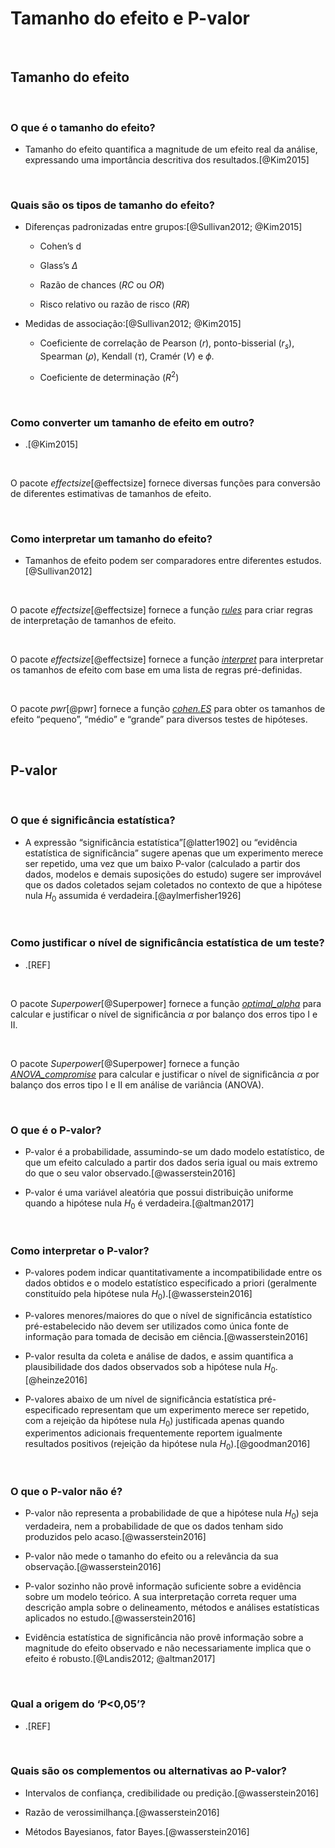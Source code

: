 # **Tamanho do efeito e P-valor**

<br>

## Tamanho do efeito

<br>

### O que é o tamanho do efeito?

-   Tamanho do efeito quantifica a magnitude de um efeito real da análise, expressando uma importância descritiva dos resultados.[@Kim2015]

<br>

### Quais são os tipos de tamanho do efeito?

-   Diferenças padronizadas entre grupos:[@Sullivan2012; @Kim2015]

    -   Cohen's d

    -   Glass's $\Delta$

    -   Razão de chances ($RC$ ou $OR$)

    -   Risco relativo ou razão de risco ($RR$)

-   Medidas de associação:[@Sullivan2012; @Kim2015]

    -   Coeficiente de correlação de Pearson ($r$), ponto-bisserial ($r_{s}$), Spearman ($\rho$), Kendall ($\tau$), Cramér ($V$) e $\phi$.

    -   Coeficiente de determinação ($R^2$)

<br>

### Como converter um tamanho de efeito em outro?

-   .[@Kim2015]

<br>

::: {.infobox .Rlogo data-latex="{images/Rlogo}"}
O pacote *effectsize*[@effectsize] fornece diversas funções para conversão de diferentes estimativas de tamanhos de efeito.
:::

<br>

### Como interpretar um tamanho do efeito?

-   Tamanhos de efeito podem ser comparadores entre diferentes estudos.[@Sullivan2012]

<br>

::: {.infobox .Rlogo data-latex="{images/Rlogo}"}
O pacote *effectsize*[@effectsize] fornece a função [*rules*](https://www.rdocumentation.org/packages/effectsize/versions/0.8.3/topics/rules) para criar regras de interpretação de tamanhos de efeito.
:::

<br>

::: {.infobox .Rlogo data-latex="{images/Rlogo}"}
O pacote *effectsize*[@effectsize] fornece a função [*interpret*](https://www.rdocumentation.org/packages/effectsize/versions/0.8.3/topics/interpret) para interpretar os tamanhos de efeito com base em uma lista de regras pré-definidas.
:::

<br>

::: {.infobox .Rlogo data-latex="{images/Rlogo}"}
O pacote *pwr*[@pwr] fornece a função [*cohen.ES*](https://www.rdocumentation.org/packages/pwr/versions/1.3-0/topics/cohen.ES) para obter os tamanhos de efeito "pequeno", "médio" e "grande" para diversos testes de hipóteses.
:::

<br>

## P-valor

<br>

### O que é significância estatística?

-   A expressão "significância estatística"[@latter1902] ou "evidência estatística de significância" sugere apenas que um experimento merece ser repetido, uma vez que um baixo P-valor (calculado a partir dos dados, modelos e demais suposições do estudo) sugere ser improvável que os dados coletados sejam coletados no contexto de que a hipótese nula $H_{0}$ assumida é verdadeira.[@aylmerfisher1926]

<br>

### Como justificar o nível de significância estatística de um teste?

-   .[REF]

<br>

::: {.infobox .Rlogo data-latex="{images/Rlogo}"}
O pacote *Superpower*[@Superpower] fornece a função [*optimal_alpha*](https://www.rdocumentation.org/packages/Superpower/versions/0.2.0/topics/optimal_alpha) para calcular e justificar o nível de significância $\alpha$ por balanço dos erros tipo I e II.
:::

<br>

::: {.infobox .Rlogo data-latex="{images/Rlogo}"}
O pacote *Superpower*[@Superpower] fornece a função [*ANOVA_compromise*](https://www.rdocumentation.org/packages/Superpower/versions/0.2.0/topics/ANOVA_compromise) para calcular e justificar o nível de significância $\alpha$ por balanço dos erros tipo I e II em análise de variância (ANOVA).
:::

<br>

### O que é o P-valor?

-   P-valor é a probabilidade, assumindo-se um dado modelo estatístico, de que um efeito calculado a partir dos dados seria igual ou mais extremo do que o seu valor observado.[@wasserstein2016]

-   P-valor é uma variável aleatória que possui distribuição uniforme quando a hipótese nula $H_{0}$ é verdadeira.[@altman2017]

<br>

### Como interpretar o P-valor?

-   P-valores podem indicar quantitativamente a incompatibilidade entre os dados obtidos e o modelo estatístico especificado a priori (geralmente constituído pela hipótese nula $H_{0}$).[@wasserstein2016]

-   P-valores menores/maiores do que o nível de significância estatístico pré-estabelecido não devem ser utilizados como única fonte de informação para tomada de decisão em ciência.[@wasserstein2016]

-   P-valor resulta da coleta e análise de dados, e assim quantifica a plausibilidade dos dados observados sob a hipótese nula $H_{0}$.[@heinze2016]

-   P-valores abaixo de um nível de significância estatística pré-especificado representam que um experimento merece ser repetido, com a rejeição da hipótese nula $H_{0}$) justificada apenas quando experimentos adicionais frequentemente reportem igualmente resultados positivos (rejeição da hipótese nula $H_{0}$).[@goodman2016]

<br>

### O que o P-valor não é?

-   P-valor não representa a probabilidade de que a hipótese nula $H_{0}$) seja verdadeira, nem a probabilidade de que os dados tenham sido produzidos pelo acaso.[@wasserstein2016]

-   P-valor não mede o tamanho do efeito ou a relevância da sua observação.[@wasserstein2016]

-   P-valor sozinho não provê informação suficiente sobre a evidência sobre um modelo teórico. A sua interpretação correta requer uma descrição ampla sobre o delineamento, métodos e análises estatísticas aplicados no estudo.[@wasserstein2016]

-   Evidência estatística de significância não provê informação sobre a magnitude do efeito observado e não necessariamente implica que o efeito é robusto.[@Landis2012; @altman2017]

<br>

### Qual a origem do 'P<0,05'?

-   .[REF]

<br>

### Quais são os complementos ou alternativas ao P-valor?

-   Intervalos de confiança, credibilidade ou predição.[@wasserstein2016]

-   Razão de verossimilhança.[@wasserstein2016]

-   Métodos Bayesianos, fator Bayes.[@wasserstein2016]

<br>
